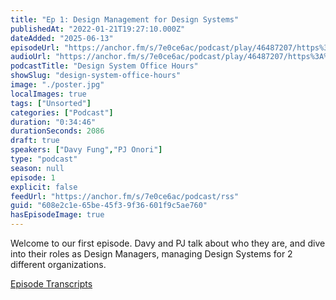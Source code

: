 ```yaml
---
title: "Ep 1: Design Management for Design Systems"
publishedAt: "2022-01-21T19:27:10.000Z"
dateAdded: "2025-06-13"
episodeUrl: "https://anchor.fm/s/7e0ce6ac/podcast/play/46487207/https%3A%2F%2Fd3ctxlq1ktw2nl.cloudfront.net%2Fstaging%2F2022-0-21%2F243637047-44100-2-4395daaf59ccc.m4a"
audioUrl: "https://anchor.fm/s/7e0ce6ac/podcast/play/46487207/https%3A%2F%2Fd3ctxlq1ktw2nl.cloudfront.net%2Fstaging%2F2022-0-21%2F243637047-44100-2-4395daaf59ccc.m4a"
podcastTitle: "Design System Office Hours"
showSlug: "design-system-office-hours"
image: "./poster.jpg"
localImages: true
tags: ["Unsorted"]
categories: ["Podcast"]
duration: "0:34:46"
durationSeconds: 2086
draft: true
speakers: ["Davy Fung","PJ Onori"]
type: "podcast"
season: null
episode: 1
explicit: false
feedUrl: "https://anchor.fm/s/7e0ce6ac/podcast/rss"
guid: "608e2c1e-65be-45f3-9f36-601f9c5ae760"
hasEpisodeImage: true
---
```

Welcome to our first episode. Davy and PJ talk about who they are, and dive into their roles as Design Managers, managing Design Systems for 2 different organizations.

[Episode Transcripts](https://docs.google.com/document/d/1eBPOj7pQJBKCsc4uWlMM1XwwfTOLiK7Av_qEbwu2F_M/edit?usp=sharing)
